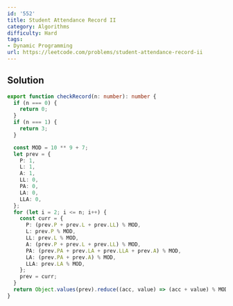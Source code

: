 ```yaml
---
id: '552'
title: Student Attendance Record II
category: Algorithms
difficulty: Hard
tags:
- Dynamic Programming
url: https://leetcode.com/problems/student-attendance-record-ii
---
```


## Solution

```typescript filename="solution.ts" copy
export function checkRecord(n: number): number {
  if (n === 0) {
    return 0;
  }
  if (n === 1) {
    return 3;
  }

  const MOD = 10 ** 9 + 7;
  let prev = {
    P: 1,
    L: 1,
    A: 1,
    LL: 0,
    PA: 0,
    LA: 0,
    LLA: 0,
  };
  for (let i = 2; i <= n; i++) {
    const curr = {
      P: (prev.P + prev.L + prev.LL) % MOD,
      L: prev.P % MOD,
      LL: prev.L % MOD,
      A: (prev.P + prev.L + prev.LL) % MOD,
      PA: (prev.PA + prev.LA + prev.LLA + prev.A) % MOD,
      LA: (prev.PA + prev.A) % MOD,
      LLA: prev.LA % MOD,
    };
    prev = curr;
  }
  return Object.values(prev).reduce((acc, value) => (acc + value) % MOD, 0);
}
```

